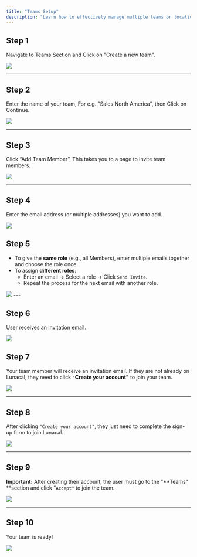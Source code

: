 ```yaml
---
title: "Teams Setup"
description: "Learn how to effectively manage multiple teams or locations using the team feature"
---
```


## Step 1

Navigate to Teams Section and Click on "Create a new team".

<Frame><img src="/images/creating_team/team1.webp" /></Frame>

---

## Step 2

Enter the name of your team, For e.g. "Sales North America", then Click on Continue.

<Frame><img src="/images/creating_team/team2.webp" /></Frame>

---

## Step 3

Click “Add Team Member”, This takes you to a page to invite team members.

<Frame><img src="/images/creating_team/team3.webp" /></Frame>

---

## Step 4

Enter the email address (or multiple addresses) you want to add.

<Frame><img src="/images/creating_team/team4.webp" /></Frame>

## Step 5

- To give the **same role** (e.g., all Members), enter multiple emails together and choose the role once.
- To assign **different roles**:
  - Enter an email → Select a role → Click `Send Invite`.
  - Repeat the process for the next email with another role.

<Frame><img src="/images/creating_team/team5.webp" /></Frame>
---

## Step 6

User receives an invitation email.

<Frame><img src="/images/creating_team/team6.webp" /></Frame>

## Step 7

Your team member will receive an invitation email. If they are not already on Lunacal, they need to click `"`**Create your account"** to join your team.

<Frame><img src="/images/creating_team/team7.webp" /></Frame>

---

## Step 8

After clicking `"Create your account"`, they just need to complete the sign-up form to join Lunacal.

<Frame><img src="/images/creating_team/team8.webp" /></Frame>

---

## Step 9

**Important:** After creating their account, the user must go to the "**Teams" **section and click "`Accept"` to join the team.

<Frame><img src="/images/creating_team/team9.webp" /></Frame>

---

## Step 10

Your team is ready\!

<Frame><img src="/images/creating_team/team10.webp" /></Frame>